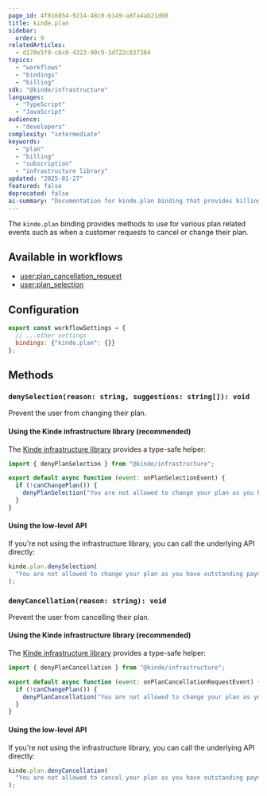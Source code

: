 ```yaml
---
page_id: 4f016854-9214-48c0-b149-a8fa4ab21d08
title: kinde.plan
sidebar:
  order: 9
relatedArticles:
  - d170e5f0-c6c0-4323-90c9-1d722c837384
topics:
  - "workflows"
  - "bindings"
  - "billing"
sdk: "@kinde/infrastructure"
languages:
  - "TypeScript"
  - "JavaScript"
audience:
  - "developers"
complexity: "intermediate"
keywords:
  - "plan"
  - "billing"
  - "subscription"
  - "infrastructure library"
updated: "2025-01-27"
featured: false
deprecated: false
ai-summary: "Documentation for kinde.plan binding that provides billing and subscription plan management capabilities within workflow contexts."
---
```


The `kinde.plan` binding provides methods to use for various plan related events such as when a customer requests to cancel or change their plan.

## Available in workflows

- [user:plan_cancellation_request](/workflows/example-workflows/plan-cancellation-request-workflow/)
- [user:plan_selection](/workflows/example-workflows/plan-selection-workflow/)

## Configuration

```js
export const workflowSettings = {
  // ...other settings
  bindings: {"kinde.plan": {}}
};
```

## Methods

### `denySelection(reason: string, suggestions: string[]): void`

Prevent the user from changing their plan.

#### Using the Kinde infrastructure library (recommended)

The [Kinde infrastructure library](https://github.com/kinde-oss/infrastructure) provides a type-safe helper:

```js
import { denyPlanSelection } from "@kinde/infrastructure";

export default async function (event: onPlanSelectionEvent) {
  if (!canChangePlan()) {
    denyPlanSelection("You are not allowed to change your plan as you have outstanding payments");
  }
}
```

#### Using the low-level API

If you're not using the infrastructure library, you can call the underlying API directly:

```js
kinde.plan.denySelection(
  "You are not allowed to change your plan as you have outstanding payments"
);
```

### `denyCancellation(reason: string): void`

Prevent the user from cancelling their plan.

#### Using the Kinde infrastructure library (recommended)

The [Kinde infrastructure library](https://github.com/kinde-oss/infrastructure) provides a type-safe helper:

```js
import { denyPlanCancellation } from "@kinde/infrastructure";

export default async function (event: onPlanCancellationRequestEvent) {
  if (!canChangePlan()) {
    denyPlanCancellation("You are not allowed to change your plan as you have outstanding payments");
  }
}
```

#### Using the low-level API

If you're not using the infrastructure library, you can call the underlying API directly:

```js
kinde.plan.denyCancellation(
  "You are not allowed to cancel your plan as you have outstanding payments"
);
```
